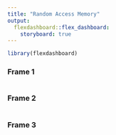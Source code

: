 ```yaml
---
title: "Random Access Memory"
output: 
  flexdashboard::flex_dashboard:
    storyboard: true
---
```


```r
library(flexdashboard)
```

### Frame 1

```r
```

### Frame 2

```r
```

### Frame 3

```r
```

